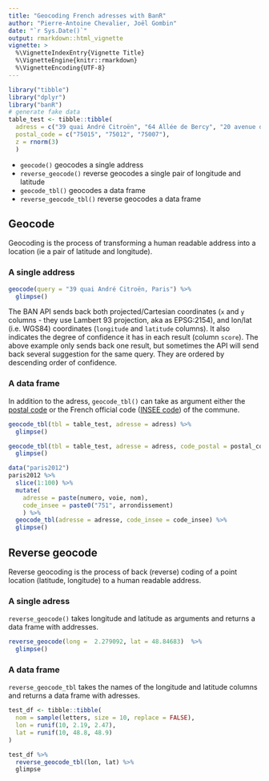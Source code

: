 ```yaml
---
title: "Geocoding French adresses with BanR"
author: "Pierre-Antoine Chevalier, Joël Gombin"
date: "`r Sys.Date()`"
output: rmarkdown::html_vignette
vignette: >
  %\VignetteIndexEntry{Vignette Title}
  %\VignetteEngine{knitr::rmarkdown}
  %\VignetteEncoding{UTF-8}
---
```


```r
library("tibble")
library("dplyr")
library("banR")
# generate fake data
table_test <- tibble::tibble(
  adress = c("39 quai André Citroën", "64 Allée de Bercy", "20 avenue de Ségur"),
  postal_code = c("75015", "75012", "75007"),
  z = rnorm(3)
  )
```

- `geocode()` geocodes a single address
- `reverse_geocode()` reverse geocodes a single pair of longitude and latitude
- `geocode_tbl()` geocodes a data frame
- `reverse_geocode_tbl()` reverse geocodes a data frame

## Geocode

Geocoding is the process of transforming a human readable address into a location (ie a pair of latitude and longitude).

### A single address

```r
geocode(query = "39 quai André Citroën, Paris") %>%
  glimpse()
```

The BAN API sends back both projected/Cartesian coordinates (`x` and `y` columns - they use Lambert 93 projection, aka as EPSG:2154), and lon/lat (i.e. WGS84) coordinates (`longitude` and `latitude` columns). It also indicates the degree of confidence it has in each result (column `score`). The above example only sends back one result, but sometimes the API will send back several suggestion for the same query. They are ordered by descending order of confidence. 

### A data frame

In addition to the adress, `geocode_tbl()` can take as argument either the [postal code](https://en.wikipedia.org/wiki/Postal_codes_in_France) or the French official code ([INSEE code](https://en.wikipedia.org/wiki/INSEE_code)) of the commune. 

```r
geocode_tbl(tbl = table_test, adresse = adress) %>%
  glimpse()
```

```r
geocode_tbl(tbl = table_test, adresse = adress, code_postal = postal_code) %>%
  glimpse()
```

```r
data("paris2012")
paris2012 %>%
  slice(1:100) %>%
  mutate(
    adresse = paste(numero, voie, nom),
    code_insee = paste0("751", arrondissement)
    ) %>%
  geocode_tbl(adresse = adresse, code_insee = code_insee) %>%
  glimpse()
```

## Reverse geocode

Reverse geocoding is the process of back (reverse) coding of a point location (latitude, longitude) to a human readable address.

### A single adress

`reverse_geocode()` takes longitude and latitude as arguments and returns a data frame with addresses.

```r
reverse_geocode(long =  2.279092, lat = 48.84683)  %>%
  glimpse()
```

### A data frame

`reverse_geocode_tbl` takes the names of the longitude and latitude columns and returns a data frame with adresses.

```r
test_df <- tibble::tibble(
  nom = sample(letters, size = 10, replace = FALSE),
  lon = runif(10, 2.19, 2.47),
  lat = runif(10, 48.8, 48.9)
)

test_df %>% 
  reverse_geocode_tbl(lon, lat) %>% 
  glimpse

```